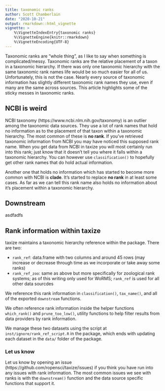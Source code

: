 ```yaml
---
title: taxonomic ranks
author: Scott Chamberlain
date: "2020-10-21"
output: rmarkdown::html_vignette
vignette: >
    %\VignetteIndexEntry{taxonomic ranks}
    %\VignetteEngine{knitr::rmarkdown}
    %\VignetteEncoding{UTF-8}
---
```


Taxonomic ranks are "whole thing", as I like to say when something is complicated/messy. Taxonomic ranks are the relative placement of a taxon in a taxonomic hierarchy. If there was only one taxonomic hierarchy with the same taxonomic rank names life would be so much easier for all of us. Unfortunately, this is not the case. Nearly every source of taxonomic information has slightly different taxonomic rank names they use, even if many are the same across sources. This article highlights some of the sticky messes in taxonomic ranks.


## NCBI is weird

NCBI taxonomy (https://www.ncbi.nlm.nih.gov/taxonomy) is an outlier among the taxonomic data sources. They use a lot of rank names that hold no information as to the placement of that taxon within a taxonomic hierarchy. The most common of these is **no rank**. If you've retrieved taxonomic information from NCBI you may have noticed this supposed rank name. When you get data from NCBI in taxize you will most certainly run into this rank; just know that it doesn't tell you where it falls within a taxonomic hierarchy. You can however use `classification()` to hopefully get other rank names that do hold actual information. 

Another one that holds no information which has started to become more common with NCBI is **clade**. It's started to replace **no rank** in at least some cases. As far as we can tell this rank name also holds no information about it's placement within a taxonomic hierarchy.


## Downstream

asdfadfs


## Rank information within taxize

taxize maintains a taxonomic hierarchy reference within the package. There are two:

- `rank_ref`: data.frame with two columns and around 45 rows (may increase or decrease through time as we incorporate or take away some ranks)
- `rank_ref_zoo`: same as above but more specifically for zoological rank systems; as of this writing only used for WoRMS; `rank_ref` is used for all other data sourcdes

We reference this rank information in `classification()`, `tax_name()`, and all of the exported `downstream` functions.

We often reference rank information inside the helper functions `which_rank()` and `prune_too_low()`, utility functions to help filter results from data providers by rank information.

We manage these two datasets using the script at `inst/ignore/rank_ref_script.R` in the package, which ends with updating each dataset in the `data/` folder of the package. 

### Let us know

Let us know by opening an issue (https://github.com/ropensci/taxize/issues) if you think you have run into any issues with rank information. The most common issues we see with ranks is with the `downstream()` function and the data source specific functions that support it. 
